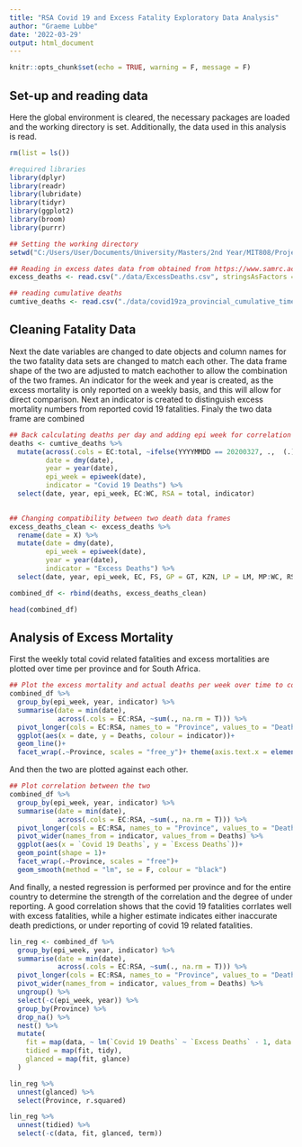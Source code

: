```yaml
---
title: "RSA Covid 19 and Excess Fatality Exploratory Data Analysis"
author: "Graeme Lubbe"
date: '2022-03-29'
output: html_document
---
```


```r
knitr::opts_chunk$set(echo = TRUE, warning = F, message = F)
```

## Set-up and reading data
Here the global environment is cleared, the necessary packages are loaded and the working directory is set. Additionally, the data used in this analysis is read. 

```r
rm(list = ls())

#required libraries
library(dplyr)
library(readr)
library(lubridate)
library(tidyr)
library(ggplot2)
library(broom)
library(purrr)

## Setting the working directory
setwd("C:/Users/User/Documents/University/Masters/2nd Year/MIT808/Project")

## Reading in excess dates data from obtained from https://www.samrc.ac.za/reports/report-weekly-deaths-south-africa
excess_deaths <- read.csv("./data/ExcessDeaths.csv", stringsAsFactors = F, sep = ";")

## reading cumulative deaths
cumtive_deaths <- read.csv("./data/covid19za_provincial_cumulative_timeline_deaths.csv", stringsAsFactors = F)
```

## Cleaning Fatality Data 

Next the date variables are changed to date objects and column names for the two fatality data sets are changed to match each other. The data frame shape of the two are adjusted to match eachother to allow the combination of the two frames. An indicator for the week and year is created, as the excess mortality is only reported on a weekly basis, and this will allow for direct comparison. Next an indicator is created to distinguish excess mortality numbers from reported covid 19 fatalities. Finaly the two data frame are combined

```r
## Back calculating deaths per day and adding epi week for correlation anlysis with excess deaths
deaths <- cumtive_deaths %>% 
  mutate(across(.cols = EC:total, ~ifelse(YYYYMMDD == 20200327, .,  (.) - dplyr::lag(.))),
         date = dmy(date),
         year = year(date),
         epi_week = epiweek(date),
         indicator = "Covid 19 Deaths") %>% 
  select(date, year, epi_week, EC:WC, RSA = total, indicator)
  

## Changing compatibility between two death data frames
excess_deaths_clean <- excess_deaths %>%
  rename(date = X) %>% 
  mutate(date = dmy(date),
         epi_week = epiweek(date),
         year = year(date),
         indicator = "Excess Deaths") %>% 
  select(date, year, epi_week, EC, FS, GP = GT, KZN, LP = LM, MP:WC, RSA, indicator)

combined_df <- rbind(deaths, excess_deaths_clean) 

head(combined_df)
```

## Analysis of Excess Mortality

First the weekly total covid related fatalities and excess mortalities are plotted over time per province and for South Africa. 

```r
## Plot the excess mortality and actual deaths per week over time to compare trends
combined_df %>% 
  group_by(epi_week, year, indicator) %>% 
  summarise(date = min(date),
            across(.cols = EC:RSA, ~sum(., na.rm = T))) %>% 
  pivot_longer(cols = EC:RSA, names_to = "Province", values_to = "Deaths") %>% 
  ggplot(aes(x = date, y = Deaths, colour = indicator))+
  geom_line()+
  facet_wrap(.~Province, scales = "free_y")+ theme(axis.text.x = element_text(angle = 90))
```

And then the two are plotted against each other.

```r
## Plot correlation between the two
combined_df %>% 
  group_by(epi_week, year, indicator) %>% 
  summarise(date = min(date),
            across(.cols = EC:RSA, ~sum(., na.rm = T))) %>% 
  pivot_longer(cols = EC:RSA, names_to = "Province", values_to = "Deaths") %>% 
  pivot_wider(names_from = indicator, values_from = Deaths) %>% 
  ggplot(aes(x = `Covid 19 Deaths`, y = `Excess Deaths`))+
  geom_point(shape = 1)+
  facet_wrap(.~Province, scales = "free")+
  geom_smooth(method = "lm", se = F, colour = "black")
```

And finally, a nested regression is performed per province and for the entire country to determine the strength of the correlation and the degree of under reporting. A good correlation shows that the covid 19 fatalities corrlates well with excess fatalities, while a higher estimate indicates either inaccurate death predictions, or under reporting of covid 19 related fatalities.

```r
lin_reg <- combined_df %>% 
  group_by(epi_week, year, indicator) %>% 
  summarise(date = min(date),
            across(.cols = EC:RSA, ~sum(., na.rm = T))) %>% 
  pivot_longer(cols = EC:RSA, names_to = "Province", values_to = "Deaths") %>% 
  pivot_wider(names_from = indicator, values_from = Deaths) %>% 
  ungroup() %>%
  select(-c(epi_week, year)) %>% 
  group_by(Province) %>% 
  drop_na() %>% 
  nest() %>% 
  mutate(
    fit = map(data, ~ lm(`Covid 19 Deaths` ~ `Excess Deaths` - 1, data = .x)),
    tidied = map(fit, tidy),
    glanced = map(fit, glance)
  ) 

```

```r
lin_reg %>% 
  unnest(glanced) %>% 
  select(Province, r.squared)
```


```r
lin_reg %>% 
  unnest(tidied) %>% 
  select(-c(data, fit, glanced, term))
```

